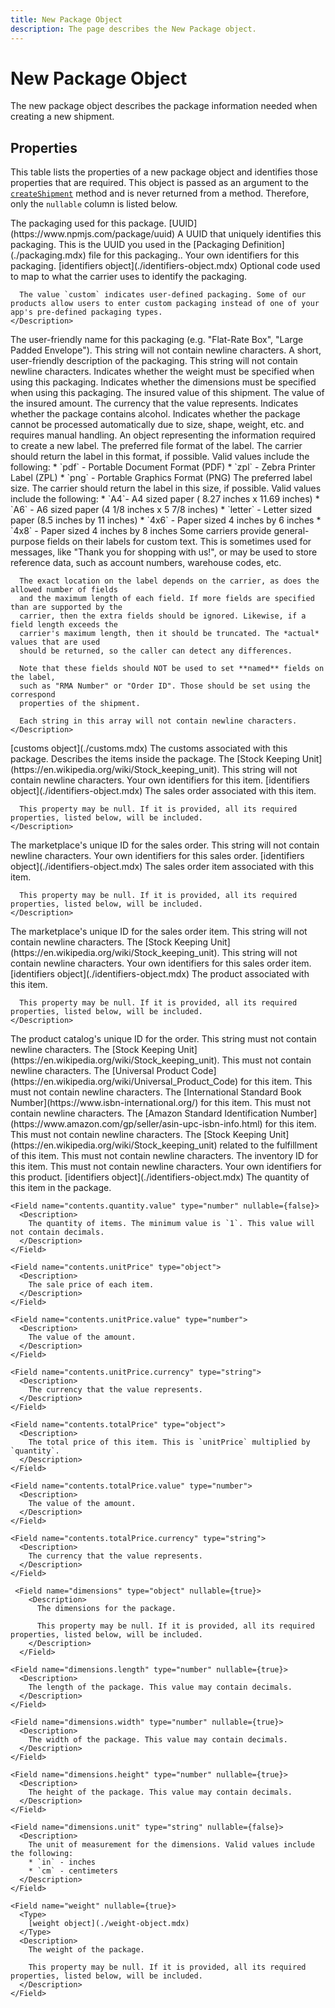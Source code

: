 ```yaml
---
title: New Package Object
description: The page describes the New Package object.
---
```


New Package Object
===============================================
The new package object describes the package information needed when creating a new shipment.


Properties
-----------------------------------------------

This table lists the properties of a new package object and identifies those properties that are required. This object
is passed as an argument to the [`createShipment`](./methods/create-shipment.mdx) method and is never returned from a method.
Therefore, only the `nullable` column is listed below.


<Reference>

  <Field name="packaging" type="object" nullable={false}>
    <Description>
      The packaging used for this package.
    </Description>
  </Field>

  <Field name="packaging.id" nullable={false}>
    <Type>
      [UUID](https://www.npmjs.com/package/uuid)
    </Type>
    <Description>
      A UUID that uniquely identifies this packaging. This is the UUID you used in the [Packaging Definition](./packaging.mdx) file for this packaging..
    </Description>
  </Field>

  <Field name="packaging.identifiers" nullable={false}>
    <Description>
      Your own identifiers for this packaging.
    </Description>
    <Type>
      [identifiers object](./identifiers-object.mdx)
    </Type>
  </Field>

  <Field name="packaging.code" type="string" nullable={false}>
    <Description>
      Optional code used to map to what the carrier uses to identify the packaging.

      The value `custom` indicates user-defined packaging. Some of our products allow users to enter custom packaging instead of one of your app's pre-defined packaging types.
    </Description>
  </Field>

  <Field name="packaging.name" type="string" nullable={false}>
    <Description>
      The user-friendly name for this packaging (e.g. "Flat-Rate Box", "Large Padded Envelope"). This string will not contain newline characters.
    </Description>
  </Field>

  <Field name="packaging.description" type="string" nullable={false}>
    <Description>
      A short, user-friendly description of the packaging. This string will not contain newline characters.
    </Description>
  </Field>

  <Field name="packaging.requiresWeight" type="boolean" nullable={false}>
    <Description>
      Indicates whether the weight must be specified when using this packaging.
    </Description>
  </Field>

  <Field name="packaging.requiresDimensions" type="boolean" nullable={false}>
    <Description>
      Indicates whether the dimensions must be specified when using this packaging.
    </Description>
  </Field>

  <Field name="insuredValue" type="object" nullable={false}>
    <Description>
      The insured value of this shipment.
    </Description>
  </Field>

  <Field name="insuredValue.value" type="number" nullable={false}>
    <Description>
      The value of the insured amount.
    </Description>
  </Field>

  <Field name="insuredValue.currency" type="string" nullable={false}>
    <Description>
      The currency that the value represents.
    </Description>
  </Field>

  <Field name="containsAlcohol" type="boolean" nullable={false}>
    <Description>
      Indicates whether the package contains alcohol.
    </Description>
  </Field>

  <Field name="isNonMachineable" type="boolean" nullable={false}>
    <Description>
      Indicates whether the package cannot be processed automatically due to size, shape, weight, etc. and requires manual handling.
    </Description>
  </Field>

  <Field name="label" type="object" nullable={false}>
    <Description>
      An object representing the information required to create a new label.
    </Description>
  </Field>

  <Field name="label.format" type="string" nullable={false}>
    <Description>
      The preferred file format of the label. The carrier should return the label in this format, if possible.
      Valid values include the following:
      * `pdf` - Portable Document Format (PDF)
      * `zpl` - Zebra Printer Label (ZPL)
      * `png` - Portable Graphics Format (PNG)
    </Description>
  </Field>

  <Field name="label.size" type="string" nullable={false}>
    <Description>
      The preferred label size. The carrier should return the label in this size, if possible.
      Valid values include the following:
      * `A4`- A4 sized paper ( 8.27 inches x 11.69 inches)
      * `A6` - A6 sized paper (4 1/8 inches x 5 7/8 inches)
      * `letter` - Letter sized paper (8.5 inches by 11 inches)
      * `4x6` - Paper sized 4 inches by 6 inches
      * `4x8` - Paper sized 4 inches by 8 inches
    </Description>
  </Field>

  <Field name="label.referenceFields" type="string[]" nullable={false}>
    <Description>
      Some carriers provide general-purpose fields on their labels for custom text.
      This is sometimes used for messages, like "Thank you for shopping with us!",
      or may be used to store reference data, such as account numbers, warehouse codes, etc.

      The exact location on the label depends on the carrier, as does the allowed number of fields
      and the maximum length of each field. If more fields are specified than are supported by the
      carrier, then the extra fields should be ignored. Likewise, if a field length exceeds the
      carrier's maximum length, then it should be truncated. The *actual* values that are used
      should be returned, so the caller can detect any differences.

      Note that these fields should NOT be used to set **named** fields on the label,
      such as "RMA Number" or "Order ID". Those should be set using the correspond
      properties of the shipment.

      Each string in this array will not contain newline characters.
    </Description>
  </Field>

  <Field name="customs" nullable={false}>
    <Type>
      [customs object](./customs.mdx)
    </Type>
    <Description>
      The customs associated with this package.
    </Description>
  </Field>

  <Field name="contents" type="object" nullable={false}>
    <Description>
      Describes the items inside the package.
    </Description>
  </Field>

  <Field name="contents.sku" type="string" nullable={false}>
    <Description>
      The [Stock Keeping Unit](https://en.wikipedia.org/wiki/Stock_keeping_unit). This string will not contain newline characters.
    </Description>
  </Field>

  <Field name="contents.identifiers" nullable={false}>
    <Description>
      Your own identifiers for this item.
    </Description>
    <Type>
      [identifiers object](./identifiers-object.mdx)
    </Type>
  </Field>

  <Field name="contents.salesOrder" type="object" nullable={true}>
    <Description>
      The sales order associated with this item.

      This property may be null. If it is provided, all its required properties, listed below, will be included.
    </Description>
  </Field>

  <Field name="contents.salesOrder.id" type="string" nullable={false}>
    <Description>
      The marketplace's unique ID for the sales order. This string will not contain newline characters.
    </Description>
  </Field>

  <Field name="contents.salesOrder.identifiers" nullable={false}>
    <Description>
      Your own identifiers for this sales order.
    </Description>
    <Type>
      [identifiers object](./identifiers-object.mdx)
    </Type>
  </Field>

  <Field name="contents.salesOrderItem" type="object" nullable={true}>
    <Description>
      The sales order item associated with this item.

      This property may be null. If it is provided, all its required properties, listed below, will be included.
    </Description>
  </Field>

  <Field name="contents.salesOrderItem.id" type="string" nullable={false}>
    <Description>
      The marketplace's unique ID for the sales order item. This string will not contain newline characters.
    </Description>
  </Field>

  <Field name="contents.salesOrderItem.sku" type="string" nullable={false}>
    <Description>
      The [Stock Keeping Unit](https://en.wikipedia.org/wiki/Stock_keeping_unit). This string will not contain newline characters.
    </Description>
  </Field>

  <Field name="contents.salesOrderItem.identifiers" nullable={false}>
    <Description>
      Your own identifiers for this sales order item.
    </Description>
    <Type>
      [identifiers object](./identifiers-object.mdx)
    </Type>
  </Field>

  <Field name="contents.product" type="object" nullable={false}>
    <Description>
      The product associated with this item.

      This property may be null. If it is provided, all its required properties, listed below, will be included.
    </Description>
  </Field>

  <Field name="contents.product.id" type="string" nullable={false}>
    <Description>
      The product catalog's unique ID for the order. This string must not contain newline characters.
    </Description>
  </Field>

  <Field name="contents.product.sku" type="string" nullable={false}>
    <Description>
      The [Stock Keeping Unit](https://en.wikipedia.org/wiki/Stock_keeping_unit). This must not contain newline characters.
    </Description>
  </Field>

  <Field name="contents.product.upc" type="string" nullable={false}>
    <Description>
      The [Universal Product Code](https://en.wikipedia.org/wiki/Universal_Product_Code) for this item. This must not contain newline characters.
    </Description>
  </Field>

  <Field name="contents.product.isbn" type="string" nullable={false}>
    <Description>
      The [International Standard Book Number](https://www.isbn-international.org/) for this item. This must not contain newline characters.
    </Description>
  </Field>

  <Field name="contents.product.asin" type="string" nullable={false}>
    <Description>
      The [Amazon Standard Identification Number](https://www.amazon.com/gp/seller/asin-upc-isbn-info.html) for this item. This must not contain newline characters.
    </Description>
  </Field>

  <Field name="contents.product.fulfillmentSku" type="string" nullable={false}>
    <Description>
      The [Stock Keeping Unit](https://en.wikipedia.org/wiki/Stock_keeping_unit) related to the fulfillment of this item. This must not contain newline characters.
    </Description>
  </Field>

  <Field name="contents.product.inventoryID" type="string" nullable={false}>
    <Description>
      The inventory ID for this item. This must not contain newline characters.
    </Description>
  </Field>

  <Field name="contents.product.identifiers" nullable={false}>
    <Description>
      Your own identifiers for this product.
    </Description>
    <Type>
      [identifiers object](./identifiers-object.mdx)
    </Type>
  </Field>

  <Field name="contents.quantity" type="object" nullable={false}>
      <Description>
        The quantity of this item in the package.
      </Description>
    </Field>

    <Field name="contents.quantity.value" type="number" nullable={false}>
      <Description>
        The quantity of items. The minimum value is `1`. This value will not contain decimals.
      </Description>
    </Field>

    <Field name="contents.unitPrice" type="object">
      <Description>
        The sale price of each item.
      </Description>
    </Field>

    <Field name="contents.unitPrice.value" type="number">
      <Description>
        The value of the amount.
      </Description>
    </Field>

    <Field name="contents.unitPrice.currency" type="string">
      <Description>
        The currency that the value represents.
      </Description>
    </Field>

    <Field name="contents.totalPrice" type="object">
      <Description>
        The total price of this item. This is `unitPrice` multiplied by `quantity`.
      </Description>
    </Field>

    <Field name="contents.totalPrice.value" type="number">
      <Description>
        The value of the amount.
      </Description>
    </Field>

    <Field name="contents.totalPrice.currency" type="string">
      <Description>
        The currency that the value represents.
      </Description>
    </Field>

     <Field name="dimensions" type="object" nullable={true}>
        <Description>
          The dimensions for the package.

          This property may be null. If it is provided, all its required properties, listed below, will be included.
        </Description>
      </Field>

    <Field name="dimensions.length" type="number" nullable={true}>
      <Description>
        The length of the package. This value may contain decimals.
      </Description>
    </Field>

    <Field name="dimensions.width" type="number" nullable={true}>
      <Description>
        The width of the package. This value may contain decimals.
      </Description>
    </Field>

    <Field name="dimensions.height" type="number" nullable={true}>
      <Description>
        The height of the package. This value may contain decimals.
      </Description>
    </Field>

    <Field name="dimensions.unit" type="string" nullable={false}>
      <Description>
        The unit of measurement for the dimensions. Valid values include the following:
        * `in` - inches
        * `cm` - centimeters
      </Description>
    </Field>

    <Field name="weight" nullable={true}>
      <Type>
        [weight object](./weight-object.mdx)
      </Type>
      <Description>
        The weight of the package.

        This property may be null. If it is provided, all its required properties, listed below, will be included.
      </Description>
    </Field>

</Reference>



